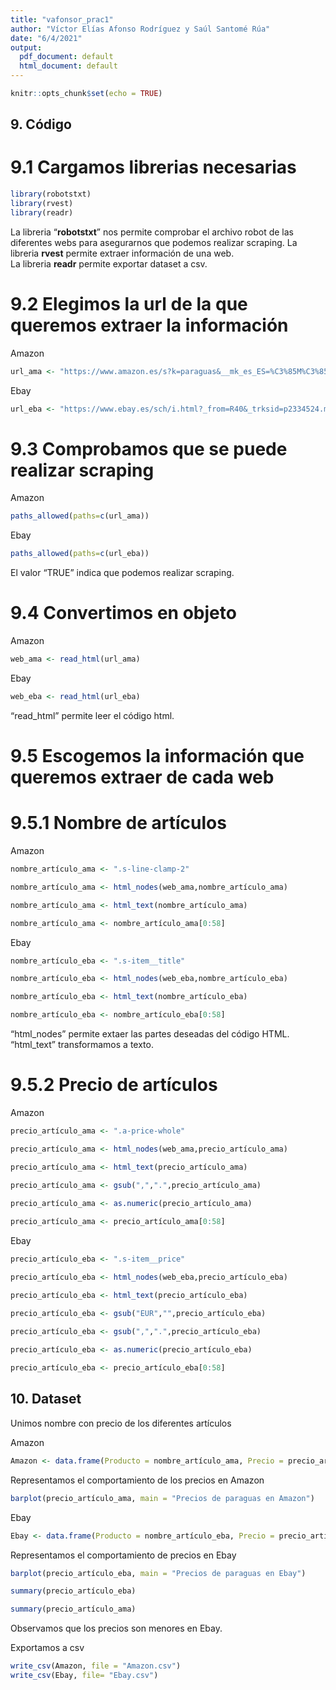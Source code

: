 ---
title: "vafonsor_prac1"
author: "Víctor Elías Afonso Rodríguez y Saúl Santomé Rúa"
date: "6/4/2021"
output:
  pdf_document: default
  html_document: default
---

```{r setup, include=FALSE}
knitr::opts_chunk$set(echo = TRUE)
```
              
##  9. Código    

# 9.1 Cargamos librerias necesarias
```{r}
library(robotstxt)
library(rvest)
library(readr)
```

La libreria "**robotstxt**" nos permite comprobar el archivo robot de las diferentes webs para asegurarnos que podemos realizar scraping.
La libreria **rvest** permite extraer información de una web.           
La libreria **readr** permite exportar dataset a csv.          


# 9.2 Elegimos la url de la que queremos extraer la información 

Amazon
```{r}
url_ama <- "https://www.amazon.es/s?k=paraguas&__mk_es_ES=%C3%85M%C3%85%C5%BD%C3%95%C3%91&crid=2TPM4DDOUJYAX&sprefix=paraguas%2Caps%2C276&ref=nb_sb_ss_ts-doa-p_4_8"
```

Ebay
```{r}
url_eba <- "https://www.ebay.es/sch/i.html?_from=R40&_trksid=p2334524.m570.l1313&_nkw=paraguas&_sacat=0&LH_TitleDesc=0&_osacat=0&_odkw=paragua"
```

# 9.3 Comprobamos que se puede realizar scraping

Amazon
```{r}
paths_allowed(paths=c(url_ama))
```

Ebay
```{r}
paths_allowed(paths=c(url_eba))
```
El valor "TRUE" indica que podemos realizar scraping.

# 9.4 Convertimos en objeto

Amazon
```{r}
web_ama <- read_html(url_ama)
```

Ebay
```{r}
web_eba <- read_html(url_eba)
```

"read_html" permite leer el código html.

# 9.5 Escogemos la información que queremos extraer de cada web          
# 9.5.1 Nombre de artículos           

Amazon
```{r}
nombre_artículo_ama <- ".s-line-clamp-2"

nombre_artículo_ama <- html_nodes(web_ama,nombre_artículo_ama)

nombre_artículo_ama <- html_text(nombre_artículo_ama)

nombre_artículo_ama <- nombre_artículo_ama[0:58]
```

Ebay
```{r}
nombre_artículo_eba <- ".s-item__title"

nombre_artículo_eba <- html_nodes(web_eba,nombre_artículo_eba)

nombre_artículo_eba <- html_text(nombre_artículo_eba)

nombre_artículo_eba <- nombre_artículo_eba[0:58]
```

"html_nodes" permite extaer las partes deseadas del código HTML.
"html_text" transformamos a texto.

# 9.5.2 Precio de artículos

Amazon
```{r}
precio_artículo_ama <- ".a-price-whole"

precio_artículo_ama <- html_nodes(web_ama,precio_artículo_ama)

precio_artículo_ama <- html_text(precio_artículo_ama)

precio_artículo_ama <- gsub(",",".",precio_artículo_ama)
 
precio_artículo_ama <- as.numeric(precio_artículo_ama)

precio_artículo_ama <- precio_artículo_ama[0:58]
```

Ebay
```{r}
precio_artículo_eba <- ".s-item__price"

precio_artículo_eba <- html_nodes(web_eba,precio_artículo_eba)

precio_artículo_eba <- html_text(precio_artículo_eba)

precio_artículo_eba <- gsub("EUR","",precio_artículo_eba)

precio_artículo_eba <- gsub(",",".",precio_artículo_eba)
 
precio_artículo_eba <- as.numeric(precio_artículo_eba)

precio_artículo_eba <- precio_artículo_eba[0:58]
```
## 10. Dataset

Unimos nombre con precio de los diferentes artículos

Amazon
```{r}
Amazon <- data.frame(Producto = nombre_artículo_ama, Precio = precio_artículo_ama)
```

Representamos el comportamiento de los precios en Amazon
```{r}
barplot(precio_artículo_ama, main = "Precios de paraguas en Amazon")
```
Ebay
```{r}
Ebay <- data.frame(Producto = nombre_artículo_eba, Precio = precio_artículo_eba)
```
Representamos el comportamiento de precios en Ebay
```{r}
barplot(precio_artículo_eba, main = "Precios de paraguas en Ebay")
```
```{r}
summary(precio_artículo_eba)
```
```{r}
summary(precio_artículo_ama)
```
Observamos que los precios son menores en Ebay.

Exportamos a csv

```{r}
write_csv(Amazon, file = "Amazon.csv")
write_csv(Ebay, file= "Ebay.csv")
```

